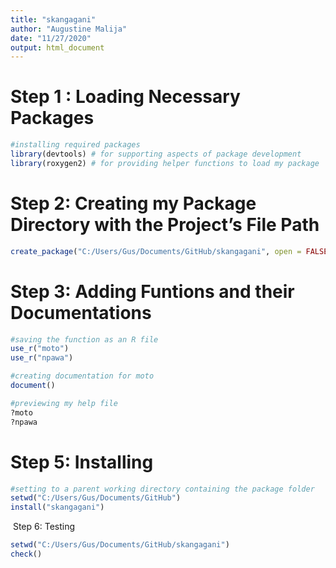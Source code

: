 ```yaml
---
title: "skangagani"
author: "Augustine Malija"
date: "11/27/2020"
output: html_document
---
```

# Step 1 : Loading Necessary Packages
```r
#installing required packages
library(devtools) # for supporting aspects of package development
library(roxygen2) # for providing helper functions to load my package
```

# Step 2: Creating my Package Directory with the Project's File Path
```r
create_package("C:/Users/Gus/Documents/GitHub/skangagani", open = FALSE)
```

# Step 3: Adding Funtions and their Documentations

```r
#saving the function as an R file
use_r("moto")
use_r("npawa")
```



```r
#creating documentation for moto
document()
```


```r
#previewing my help file
?moto
?npawa
```

# Step 5: Installing
```r
#setting to a parent working directory containing the package folder
setwd("C:/Users/Gus/Documents/GitHub") 
install("skangagani")
```
\ Step 6: Testing
```r
setwd("C:/Users/Gus/Documents/GitHub/skangagani")
check()
```


